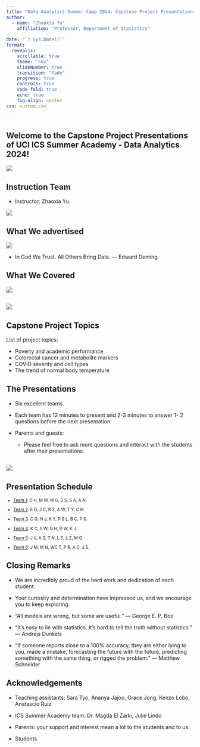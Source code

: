 ```yaml
---
title: "Data Analytics Summer Camp 2024: Capstone Project Presentations"
author: 
  - name: "Zhaoxia Yu"
    affiliation: "Professor, Department of Statistics"
    
date: "`r Sys.Date()`"
format: 
  revealjs:
    scrollable: true
    theme: "sky"
    slideNumber: true
    transition: "fade"
    progress: true
    controls: true
    code-fold: true
    echo: true
    fig-align: center
css: custom.css
---
```


```r
```

## Welcome to the Capstone Project Presentations of UCI ICS Summer Academy - Data Analytics 2024!

![](images/clipboard-1045273716.png){fig-align="center"}


## Instruction Team

-   Instructor: Zhaoxia Yu

![](images/clipboard-3740061059.png){fig-align="center"}


## What We advertised

![](images/clipboard-493202362.png){fig-align="center"}

- In God We Trust. All Others Bring Data. — Edward Deming.

<!-- This quote is widely attributed to Deming.
He was referring to the use of data to improve manufacturing quality back to the eighties.
The quote has new interpretations in the big data era. 
Data are important. But they are not useful unless we know how to interpret it and get scientific insights from it using appropriate statisitcal and computational methods. 
Of course we care a lot about students' experiences. 
-->

## What We Covered

![](images/clipboard-709077326.png){fig-align="center"}

## 

![](images/clipboard-842169705.png){fig-align="center"}

## Capstone Project Topics

List of project topics:

-   Poverty and academic performance
-   Colorectal cancer and metabolite markers
-   COVID severity and cell types
-   The trend of normal body temperature

## The Presentations

-   Six excellent teams.

-   Each team has 12 minutes to present and 2-3 minutes to answer 1- 2 questions before the next presentation.

-   Parents and guests:

    -   Please feel free to ask more questions and interact with the students after their presentations.

## 

![](images/clipboard-1848337189.png){fig-align="center"}

## Presentation Schedule

::: {style="font-size: 80%"}
-   [Team 1](https://www.canva.com/design/DAGLDZ3FV68/ztN1l8k8kGD_oT9-0bvPZw/view?utm_content=DAGLDZ3FV68&utm_campaign=designshare&utm_medium=link&utm_source=editor): D H, M W, M G, S S, S A, A N. 
<!--Dylan Hong, Max Woo, Manusvath Gurudahta, Seher Subedara, Sahana Ananth, Anaika Nagireddy-->

-   [Team 2](https://docs.google.com/presentation/d/1URhPcGfycI3EU4RfrmZCk_GuKIFDQBizleZjLdIreJg/edit?usp=drive_link): E O, J C, R Z, A W, T Y, C H.
<!--Evan Oshima, Jiwon Chung, Reese Zhong, Alexander Wong, Troy Yeh, Ceidy Hernandez-->

-   [Team 3](https://docs.google.com/presentation/d/135epUDa3w-AEaGUaAD5DOUTWcpXXq5BwKWyy0Xvoz68/edit?usp=sharing): C G, H J, K Y, P S L, B C, P S.  
<!-- Chloe Goodman, Hector Jessen, Kaiwen Yao, Pablo Silva Lizarraga, Bryan Chipahua, Prayag Sameth -->


-   [Team 4](https://docs.google.com/presentation/d/1_mYEPd4jQflwc2ZnFiigdftF6noUvtKkBxyBcgP9Dq8/edit?usp=drive_link): K C, S W, Q H, D W, K J.
<!-- Kenneth Coats, Samantha Wang, Quan Ho, David Wong, Khushi Jain-->

-   [Team 5](https://docs.google.com/presentation/d/1GJFzOPDyU0KV4R5XXnsgnQ2_AhUg42wq0Du7b2yYRFw/edit?usp=drive_link): J V, A S, T N, L S, L Z, M G. 
<!--Joshua Virgen, Avery Seaman, Tyler Nguyen, Lauren Sunkin, Laura Zimmy, Manu Golozari-->

-   [Team 6](https://docs.google.com/presentation/d/1LDwaIwLH2hPvkcee4EU3j2qCgzi78B_FOgSacDJpKvg/edit?usp=drive_link): J M, M N, WC T, P R, A C, J S.
<!--Jules Mykheal, Mason Neurator, Wei-Cheng Tseng, Pragnya Ramkumar, Alvin Chen, Jason Sun-->
:::

## Closing Remarks

-   We are incredibly proud of the hard work and dedication of each student.

-   Your curiosity and determination have impressed us, and we encourage you to keep exploring.

-   "All models are wrong, but some are useful." — George E. P. Box

-   "It’s easy to lie with statistics. It’s hard to tell the truth without statistics.” — Andrejs Dunkels

-   "If someone reports close to a 100% accuracy, they are either lying to you, made a mistake, forecasting the future with the future, predicting something with the same thing, or rigged the problem." — Matthew Schneider

## Acknowledgements

- Teaching assistants: Sara Tyo, Ananya Jajoo, Grace Jong, Kenzo Lobo, Anatascio Ruiz

- ICS Summer Academy team: Dr. Magda El Zarki, Julie Lindo

- Parents: your support and interest mean a lot to the students and to us.

- Students
<!--
    ![](images/clipboard-2248133345.png){fig-align="center"}-->
